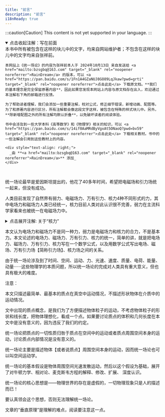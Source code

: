 ```yaml
---
title: "前言"
description: "前言"
i18nReady: true
---
```


:::caution[Caution]
This content is not yet supported in your language.
:::



<details open>
  <summary class="custom-summary">点击收起注解：写在前面</summary>
  <Aside title="写在前面">
    本书中所有被包含在这样的块儿中的文字，均来自网站维护者；不包含在这样的块儿中的文字均来自张祥前。

    本网站上《统一场论》的内容为张祥前本人于 2024年10月13日 亲自发送给 <a href="mailto:bzsgbq@163.com" target="_blank" rel="noopener noreferrer">RainDream</a> 的版本，可以 <a href="https://pan.baidu.com/s/1Fn1A4GZaNUJ8GO89LqJkaw?pwd=grti" target="_blank" rel="noopener noreferrer">点击此处</a> 下载原文档。**我们的基本理念是完全保留原著内容**，因此如果您发现本网站上内容与原文档存在出入，欢迎通过本注解右下角的邮箱进行反馈。

    为了帮助读者理解，我们会添加一些重要注解，校对公式，修正细节错误，新增动画、配图等。为了和原著内容进行区分，所有注解都会像这段文字这样，被包含在特殊的样式块儿中。另外，**除新增配图之外的所有注解均默认折叠**，以免破坏读者的阅读体验。

    书中会涉及到一些大学本科《高等数学》和《物理学》相关的知识，可以 <a href="https://pan.baidu.com/s/14if0AaMRdByVgxAt5ONaoQ?pwd=bv59" target="_blank" rel="noopener noreferrer">点击此处</a> 下载相关教材。书中的一些注解会引用到这些教材上的内容。

    <div style="text-align: right;">
      _由 **<a href="mailto:bzsgbq@163.com" target="_blank" rel="noopener noreferrer">RainDream</a>** 添加_
    </div>
  </Aside>
</details>

<br />

<Image src={Section01} alt="" class="" style="margin:0 auto;" />

统一场论最早是爱因斯坦提出的，他花了40多年时间，希望把电磁场和引力场统一起来，但没有成功。

人类目前发现了自然界有弱力、电磁场力、万有引力、核力4种不同形式的力，其中电场力和磁场力人类已经统一，核力目前人类对此认识很不完善，弱力在主流科学家看来也被统一在电磁场力中。

<details>
  <summary class="custom-summary">点击展开注解: 关于“核力”</summary>
  <Aside title="注解">
    这里的“核力”就是强力, 又称强相互作用, 是作用于强子之间的力，是已知四种基本作用力中最强的，也是作用距离第二短的（大约在10-15 m 范围内）。(来自 <a href="https://zh.wikipedia.org/wiki/%E5%BC%BA%E7%9B%B8%E4%BA%92%E4%BD%9C%E7%94%A8" target="_blank" rel="noopener noreferrer">维基百科</a>)

    <div style="text-align: right;">
      _由 **<a href="mailto:bzsgbq@163.com" target="_blank" rel="noopener noreferrer">RainDream</a>** 添加_
    </div>
  </Aside>
</details>

本文认为电场力和磁场力不是同一种力，弱力是电磁场力和核力的合力，不是基本力。本文论述的电场力、磁场力、万有引力、核力的统一，简单的讲，就是把电场力、磁场力、万有引力、核力写在一个数学公式，以及用数学公式写出电场、磁场、万有引力场【简称引力场】、核力场之间的关系。

由于统一场论涉及到了时间、空间、运动、力、光速、速度、质量、电荷、能量、动量······这些物理学的本质问题，所以统一场论的完成对人类具有重大意义，但也具有极大的难度。

注意：

本文只描述最简单、最基本的质点在真空中运动情况，不描述形状物体在介质中的运动情况。

文中出现的质点概念，是我们为了方便描述物体粒子的运动，不考虑物体粒子的形状和线长度，把物体理想化，看成一个点。如果要讨论质点的体积和几何长度在本文中是没有意义的，因为违反了我们的约定。

统一场论把质点的一切性质归咎于质点在空间中的运动或者质点周围空间本身的运动，讨论质点内部情况是没有意义的。

统一场论主要是描述物体【或者说质点】周围空间本身的运动，因而统一场论也可以叫空间运动学。

统一场论的基本假设是物体周围空间光速发散运动，然后以这个假设为基础，展开了对牛顿力学、相对论、麦克斯韦方程的解释、修改、扩展、 深度认识。

统一场论的核心思想是——物理世界的存在是虚假的，一切物理现象只是人的描述而已！

要认真领会这个思想，否则无法理解统一场论。

文章的“垂直原理”是理解的难点，阅读要注意这一点。
